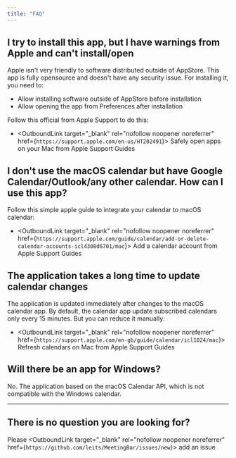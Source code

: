 ```yaml
---
title: "FAQ"
---
```




<h2>I try to install this app, but I have warnings from Apple and can't install/open</h2>

Apple isn't very friendly to software distributed outside of AppStore.
This app is fully opensource and doesn't have any security issue.
For installing it, you need to:

* Allow installing software outside of AppStore before installation
* Allow opening the app from Preferences after installation

Follow this official from Apple Support to do this:

* <OutboundLink target="_blank" rel="nofollow noopener noreferrer" href={`https://support.apple.com/en-us/HT202491`}> <Underlining color="secondary" hoverColor="secondary"> Safely open apps on your Mac </Underlining> </OutboundLink> from Apple Support Guides

<h2>I don't use the macOS calendar but have Google Calendar/Outlook/any other calendar. How can I use this app?</h2>

Follow this simple apple guide to integrate your calendar to macOS calendar:

* <OutboundLink target="_blank" rel="nofollow noopener noreferrer" href={`https://support.apple.com/guide/calendar/add-or-delete-calendar-accounts-icl4308d6701/mac`}> <Underlining color="secondary" hoverColor="secondary"> Add a calendar account</Underlining> </OutboundLink> from Apple Support Guides

<h2>The application takes a long time to update calendar changes</h2>

The application is updated immediately after changes to the macOS calendar app.
By default, the calendar app update subscribed calendars only every 15 minutes.
But you can reduce it manually:

* <OutboundLink target="_blank" rel="nofollow noopener noreferrer" href={`https://support.apple.com/en-gb/guide/calendar/icl1024/mac`}> <Underlining color="secondary" hoverColor="secondary"> Refresh calendars on Mac </Underlining> </OutboundLink> from Apple Support Guides

<h2>Will there be an app for Windows?</h2>

No. The application based on the macOS Calendar API, which is not compatible with the Windows calendar.

***

<h2>There is no question you are looking for?</h2>

Please <OutboundLink target="_blank" rel="nofollow noopener noreferrer" href={`https://github.com/leits/MeetingBar/issues/new`}> <Underlining color="secondary" hoverColor="secondary"> add an issue</Underlining> </OutboundLink>
